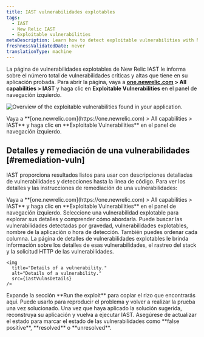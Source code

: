 ```yaml
---
title: IAST vulnerabilidades explotables
tags:
  - IAST
  - New Relic IAST
  - Exploitable vulnerabilities
metaDescription: Learn how to detect exploitable vulnerabilities with New Relic IAST.
freshnessValidatedDate: never
translationType: machine
---
```




La página de vulnerabilidades explotables de New Relic IAST le informa sobre el número total de vulnerabilidades críticas y altas que tiene en su aplicación probada. Para abrir la página, vaya a <DoNotTranslate>**[one.newrelic.com](https://one.newrelic.com) > All capabilities > IAST**</DoNotTranslate> y haga clic en <DoNotTranslate>**Exploitable Vulnerabilities**</DoNotTranslate> en el panel de navegación izquierdo.

<img
  title="Overview of the exploitable vulnerabilities found in your application."
  alt="Overview of the exploitable vulnerabilities found in your application."
  src={iastExplVulns}
/>

<figcaption>
  Vaya a <DoNotTranslate>**[one.newrelic.com](https://one.newrelic.com) > All capabilities > IAST**</DoNotTranslate> y haga clic en <DoNotTranslate>**Exploitable Vulnerabilities**</DoNotTranslate> en el panel de navegación izquierdo.
</figcaption>

## Detalles y remediación de una vulnerabilidades [#remediation-vuln]

IAST proporciona resultados listos para usar con descripciones detalladas de vulnerabilidades y detecciones hasta la línea de código. Para ver los detalles y las instrucciones de remediación de una vulnerabilidades:

<Steps>
  <Step>
    Vaya a <DoNotTranslate>**[one.newrelic.com](https://one.newrelic.com) > All capabilities > IAST**</DoNotTranslate> y haga clic en <DoNotTranslate>**Exploitable Vulnerabilities**</DoNotTranslate> en el panel de navegación izquierdo.  

  </Step>

  <Step>
    Seleccione una vulnerabilidad explotable para explorar sus detalles y comprender cómo abordarla. Puede buscar las vulnerabilidades detectadas por gravedad, vulnerabilidades explotables, nombre de la aplicación o hora de detección. También puedes ordenar cada columna. La página de detalles de vulnerabilidades explotables le brinda información sobre los detalles de esas vulnerabilidades, el rastreo del stack y la solicitud HTTP de las vulnerabilidades.

    <img
      title="Details of a vulnerability."
      alt="Details of a vulnerability."
      src={iastVulnsDetails}
    />
  </Step>

  <Step>
    Expande la sección <DoNotTranslate>**Run the exploit**</DoNotTranslate> para copiar el rizo que encontrarás aquí. Puede usarlo para reproducir el problema y volver a realizar la prueba una vez solucionado.  

  </Step>

  <Step>
    Una vez que haya aplicado la solución sugerida, reconstruya su aplicación y vuelva a ejecutar IAST.  

  </Step>

  <Step>
    Asegúrese de actualizar el estado para marcar el estado de las vulnerabilidades como <DoNotTranslate>**false positive**</DoNotTranslate>, <DoNotTranslate>**resolved**</DoNotTranslate> o <DoNotTranslate>**unresolved**</DoNotTranslate>.  

  </Step>
</Steps>